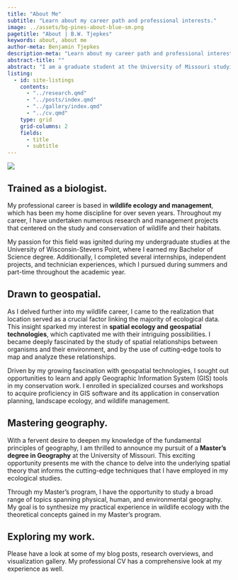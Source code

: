 ```yaml
---
title: "About Me"
subtitle: "Learn about my career path and professional interests."
image: ../assets/bg-pines-about-blue-sm.png
pagetitle: "About | B.W. Tjepkes"
keywords: about, about me
author-meta: Benjamin Tjepkes
description-meta: "Learn about my career path and professional interests."
abstract-title: ""
abstract: "I am a graduate student at the University of Missouri studying geographic information systems in the Department of Geography. My work focuses on using a variety of data science and geospatial tools to conduct research in ecology and biogeography."
listing:
  - id: site-listings
    contents:
      - "../research.qmd"
      - "../posts/index.qmd"
      - "../gallery/index.qmd"
      - "../cv.qmd"
    type: grid
    grid-columns: 2
    fields: 
      - title
      - subtitle
---
```


![](../assets/img-ben-work.png)

## Trained as a biologist. {.intro-heading}

My professional career is based in **wildlife ecology and management**, which has been my home discipline for over seven years. Throughout my career, I have undertaken numerous research and management projects that centered on the study and conservation of wildlife and their habitats.

::: {.consultant-section}

::: {.consultant-info}

My passion for this field was ignited during my undergraduate studies at the University of Wisconsin-Stevens Point, where I earned my Bachelor of Science degree. Additionally, I completed several internships, independent projects, and technician experiences, which I pursued during summers and part-time throughout the academic year.

:::

:::




## Drawn to geospatial. {.intro-heading}

As I delved further into my wildlife career, I came to the realization that location served as a crucial factor linking the majority of ecological data. This insight sparked my interest in **spatial ecology and geospatial technologies**, which captivated me with their intriguing possibilities. I became deeply fascinated by the study of spatial relationships between organisms and their environment, and by the use of cutting-edge tools to map and analyze these relationships.


::: {.consultant-section}

::: {.consultant-info}

Driven by my growing fascination with geospatial technologies, I sought out opportunities to learn and apply Geographic Information System (GIS) tools in my conservation work. I enrolled in specialized courses and workshops to acquire proficiency in GIS software and its application in conservation planning, landscape ecology, and wildlife management.

:::

:::



## Mastering geography. {.intro-heading}

With a fervent desire to deepen my knowledge of the fundamental principles of geography, I am thrilled to announce my pursuit of a **Master's degree in Geography** at the University of Missouri. This exciting opportunity presents me with the chance to delve into the underlying spatial theory that informs the cutting-edge techniques that I have employed in my ecological studies.


::: {.consultant-section}

::: {.consultant-info}

Through my Master's program, I have the opportunity to study a broad range of topics spanning physical, human, and environmental geography. My goal is to synthesize my practical experience in wildlife ecology with the theoretical concepts gained in my Master's program.

:::

:::

## Exploring my work. {.intro-heading}

Please have a look at some of my blog posts, research overviews, and visualization gallery. My professional CV has a comprehensive look at my experience as well.

::: {#site-listings}

:::